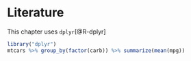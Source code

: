 # Literature
This chapter uses `dplyr`[@R-dplyr]

```r
library("dplyr")
mtcars %>% group_by(factor(carb)) %>% summarize(mean(mpg))
```
